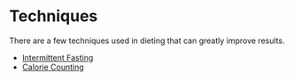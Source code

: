 # Techniques

There are a few techniques used in dieting that can greatly improve results.

- [Intermittent Fasting](/techniques/intermittent-fasting)
- [Calorie Counting](/techniques/calorie-counting)